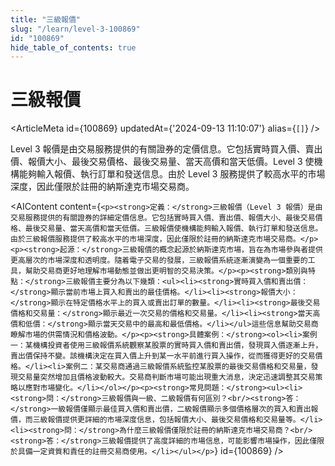 ```yaml
---
title: "三級報價"
slug: "/learn/level-3-100869"
id: "100869"
hide_table_of_contents: true
---
```



# 三級報價

<ArticleMeta id={100869} updatedAt={'2024-09-13 11:10:07'} alias={`[]`} />
<div className='border-solid border-b border-t-0 my-4 border-[var(--ifm-color-gray-300)]' />

Level 3 報價是由交易服務提供的有關證券的定價信息。它包括實時買入價、賣出價、報價大小、最後交易價格、最後交易量、當天高價和當天低價。Level 3 使機構能夠輸入報價、執行訂單和發送信息。由於 Level 3 服務提供了較高水平的市場深度，因此僅限於註冊的納斯達克市場交易商。

<AIContent content={`<p><strong>定義：</strong>三級報價（Level 3 報價）是由交易服務提供的有關證券的詳細定價信息。它包括實時買入價、賣出價、報價大小、最後交易價格、最後交易量、當天高價和當天低價。三級報價使機構能夠輸入報價、執行訂單和發送信息。由於三級報價服務提供了較高水平的市場深度，因此僅限於註冊的納斯達克市場交易商。</p><p><strong>起源：</strong>三級報價的概念起源於納斯達克市場，旨在為市場參與者提供更高層次的市場深度和透明度。隨着電子交易的發展，三級報價系統逐漸演變為一個重要的工具，幫助交易商更好地理解市場動態並做出更明智的交易決策。</p><p><strong>類別與特點：</strong>三級報價主要分為以下幾類：<ul><li><strong>實時買入價和賣出價：</strong>顯示當前市場上買入和賣出的最佳價格。</li><li><strong>報價大小：</strong>顯示在特定價格水平上的買入或賣出訂單的數量。</li><li><strong>最後交易價格和交易量：</strong>顯示最近一次交易的價格和交易量。</li><li><strong>當天高價和低價：</strong>顯示當天交易中的最高和最低價格。</li></ul>這些信息幫助交易商瞭解市場的供需情況和價格波動。</p><p><strong>具體案例：</strong><ol><li>案例一：某機構投資者使用三級報價系統觀察某股票的實時買入價和賣出價，發現買入價逐漸上升，賣出價保持不變。該機構決定在買入價上升到某一水平前進行買入操作，從而獲得更好的交易價格。</li><li>案例二：某交易商通過三級報價系統監控某股票的最後交易價格和交易量，發現交易量突然增加且價格波動較大。交易商判斷市場可能出現重大消息，決定迅速調整其交易策略以應對市場變化。</li></ol></p><p><strong>常見問題：</strong><ul><li><strong>問：</strong>三級報價與一級、二級報價有何區別？<br/><strong>答：</strong>一級報價僅顯示最佳買入價和賣出價，二級報價顯示多個價格層次的買入和賣出報價，而三級報價提供更詳細的市場深度信息，包括報價大小、最後交易價格和交易量等。</li><li><strong>問：</strong>為什麼三級報價僅限於註冊的納斯達克市場交易商？<br/><strong>答：</strong>三級報價提供了高度詳細的市場信息，可能影響市場操作，因此僅限於具備一定資質和責任的註冊交易商使用。</li></ul></p>`} id={100869} />

